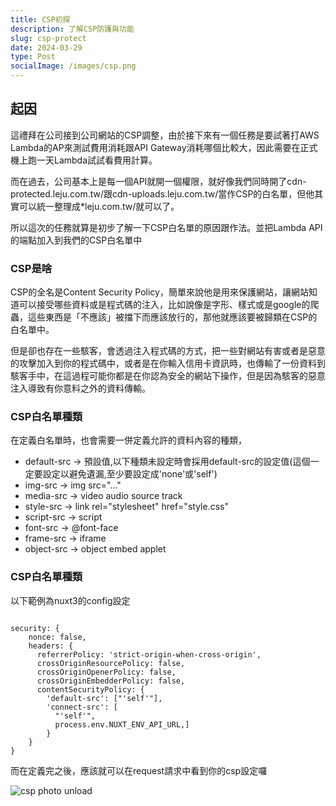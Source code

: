 ```yaml
---
title: CSP初探
description: 了解CSP防護與功能
slug: csp-protect
date: 2024-03-29
type: Post
socialImage: /images/csp.png
---
```


## 起因

<p>這禮拜在公司接到公司網站的CSP調整，由於接下來有一個任務是要試著打AWS Lambda的AP來測試費用消耗跟API Gateway消耗哪個比較大，因此需要在正式機上跑一天Lambda試試看費用計算。</p>

<p>而在過去，公司基本上是每一個API就開一個權限，就好像我們同時開了cdn-protected.leju.com.tw/跟cdn-uploads.leju.com.tw/當作CSP的白名單，但他其實可以統一整理成*leju.com.tw/就可以了。</p>

<p>所以這次的任務就算是初步了解一下CSP白名單的原因跟作法。並把Lambda API的端點加入到我們的CSP白名單中</p>

<h3>CSP是啥</h3>

<p>CSP的全名是Content Security Policy，簡單來說他是用來保護網站，讓網站知道可以接受哪些資料或是程式碼的注入，比如說像是字形、樣式或是google的爬蟲，這些東西是「不應該」被擋下而應該放行的，那他就應該要被歸類在CSP的白名單中。</p>

<p>但是卻也存在一些駭客，會透過注入程式碼的方式，把一些對網站有害或者是惡意的攻擊加入到你的程式碼中，或者是在你輸入信用卡資訊時，也傳輸了一份資料到駭客手中，在這過程可能你都是在你認為安全的網站下操作，但是因為駭客的惡意注入導致有你意料之外的資料傳輸。</p>

<h3>CSP白名單種類</h3>

<p>在定義白名單時，也會需要一併定義允許的資料內容的種類，</p>

<ul>
<li>default-src -> 預設值,以下種類未設定時會採用default-src的設定值(這個一定要設定以避免遺漏,至少要設定成'none'或'self')</li>
<li>img-src -> img src="..." </li>
<li>media-src -> video audio source track </li>
<li>style-src -> link rel="stylesheet" href="style.css" </li>
<li>script-src -> script </li>
<li>font-src -> @font-face </li>
<li>frame-src -> iframe </li>
<li>object-src -> object embed applet </li>
</ul>

<h3>
   CSP白名單種類
</h3>

<p>以下範例為nuxt3的config設定</p>

```tsx:App.tsx showLineNumbers {5,15-17}

security: {
    nonce: false,
    headers: {
      referrerPolicy: 'strict-origin-when-cross-origin',
      crossOriginResourcePolicy: false,
      crossOriginOpenerPolicy: false,
      crossOriginEmbedderPolicy: false,
      contentSecurityPolicy: {
        'default-src': ["'self'"],
        'connect-src': [
          "'self'",
          process.env.NUXT_ENV_API_URL,]
        }
    }
}
```

<p>而在定義完之後，應該就可以在request請求中看到你的csp設定囉</p>

![csp photo unload](/images/csp.png)